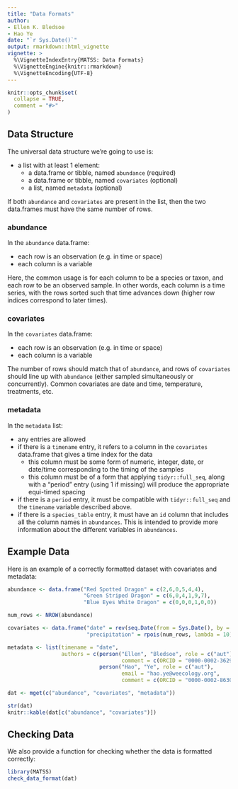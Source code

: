 ```yaml
---
title: "Data Formats"
author: 
- Ellen K. Bledsoe
- Hao Ye
date: "`r Sys.Date()`"
output: rmarkdown::html_vignette
vignette: >
  %\VignetteIndexEntry{MATSS: Data Formats}
  %\VignetteEngine{knitr::rmarkdown}
  %\VignetteEncoding{UTF-8}
---
```


```r
knitr::opts_chunk$set(
  collapse = TRUE,
  comment = "#>"
)
```

## Data Structure

The universal data structure we're going to use is:

* a list with at least 1 element:
  - a data.frame or tibble, named `abundance` (required)
  - a data.frame or tibble, named `covariates` (optional)
  - a list, named `metadata` (optional)
  
If both `abundance` and `covariates` are present in the list, then the two data.frames must have the same number of rows.

### abundance

In the `abundance` data.frame:

* each row is an observation (e.g. in time or space)
* each column is a variable

Here, the common usage is for each column to be a species or taxon, and each row to be an observed sample. In other words, each column is a time series, with the rows sorted such that time advances down (higher row indices correspond to later times).

### covariates

In the `covariates` data.frame:

* each row is an observation (e.g. in time or space)
* each column is a variable

The number of rows should match that of `abundance`, and rows of `covariates` should line up with `abundance` (either sampled simultaneously or concurrently). Common covariates are date and time, temperature, treatments, etc.

### metadata

In the `metadata` list:

* any entries are allowed
* if there is a `timename` entry, it refers to a column in the `covariates` data.frame that gives a time index for the data
  - this column must be some form of numeric, integer, date, or date/time corresponding to the timing of the samples
  - this column must be of a form that applying `tidyr::full_seq`, along with a "period" entry (using 1 if missing) will produce the appropriate equi-timed spacing
* if there is a `period` entry, it must be compatible with `tidyr::full_seq` and the `timename` variable described above.
* if there is a `species_table` entry, it must have an `id` column that includes all the column names in `abundances`. This is intended to provide more information about the different variables in `abundances`.

## Example Data

Here is an example of a correctly formatted dataset with covariates and metadata:

```r
abundance <- data.frame("Red Spotted Dragon" = c(2,6,0,5,4,4),
                        "Green Striped Dragon" = c(6,0,4,1,9,7),
                        "Blue Eyes White Dragon" = c(0,0,0,1,0,0))

num_rows <- NROW(abundance)

covariates <- data.frame("date" = rev(seq.Date(from = Sys.Date(), by = "-1 year", length.out = num_rows)), 
                         "precipitation" = rpois(num_rows, lambda = 10))

metadata <- list(timename = "date", 
                 authors = c(person("Ellen", "Bledsoe", role = c("aut"), 
                                    comment = c(ORCID = "0000-0002-3629-7235")),
                             person("Hao", "Ye", role = c("aut"), 
                                    email = "hao.ye@weecology.org", 
                                    comment = c(ORCID = "0000-0002-8630-1458"))))

dat <- mget(c("abundance", "covariates", "metadata"))

str(dat)
knitr::kable(dat[c("abundance", "covariates")])
```

## Checking Data

We also provide a function for checking whether the data is formatted correctly:

```r
library(MATSS)
check_data_format(dat)
```

